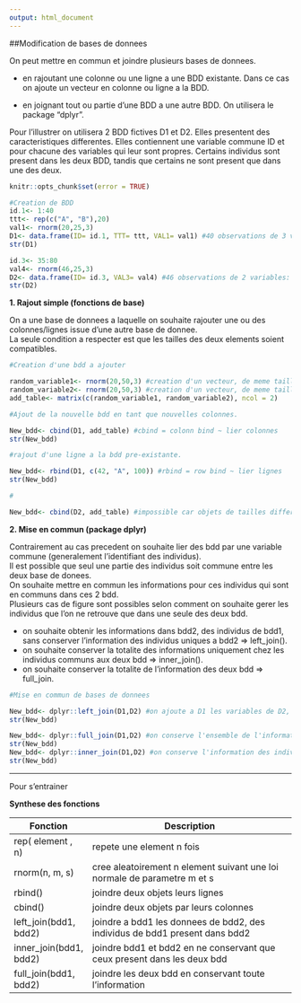 ```yaml
---
output: html_document
---
```

##Modification de bases de donnees

On peut mettre en commun et joindre plusieurs bases de donnees.


- en rajoutant une colonne ou une ligne a une BDD existante.
Dans ce cas on ajoute un vecteur en colonne ou ligne a la BDD.

- en joignant tout ou partie d'une BDD a une autre BDD. On utilisera le package "dplyr". 

Pour l'illustrer on utilisera 2 BDD fictives D1 et D2.
Elles presentent des caracteristiques differentes.
Elles contiennent une variable commune ID et pour chacune des variables qui leur sont propres. 
Certains individus sont present dans les deux BDD, tandis que certains ne sont present que dans une des deux. 

```r
knitr::opts_chunk$set(error = TRUE)
```


```r
#Creation de BDD
id.1<- 1:40
ttt<- rep(c("A", "B"),20)
val1<- rnorm(20,25,3)
D1<- data.frame(ID= id.1, TTT= ttt, VAL1= val1) #40 observations de 3 variables: ID, TTT, VAL1
str(D1)

id.3<- 35:80
val4<- rnorm(46,25,3)
D2<- data.frame(ID= id.3, VAL3= val4) #46 observations de 2 variables: ID, VAL3
str(D2)

```

**1. Rajout simple (fonctions de base)**

On a une base de donnees a laquelle on souhaite rajouter une ou des colonnes/lignes issue d'une autre base de donnee.   
La seule condition a respecter est que les tailles des deux elements soient compatibles.


```r
#Creation d'une bdd a ajouter

random_variable1<- rnorm(20,50,3) #creation d'un vecteur, de meme taille que les variables de D1
random_variable2<- rnorm(20,50,3) #creation d'un vecteur, de meme taille que les variables de D1
add_table<- matrix(c(random_variable1, random_variable2), ncol = 2)

#Ajout de la nouvelle bdd en tant que nouvelles colonnes.

New_bdd<- cbind(D1, add_table) #cbind = colonn bind ~ lier colonnes
str(New_bdd)

#rajout d'une ligne a la bdd pre-existante.

New_bdd<- rbind(D1, c(42, "A", 100)) #rbind = row bind ~ lier lignes
str(New_bdd)

#

New_bdd<- cbind(D2, add_table) #impossible car objets de tailles differentes
```

**2. Mise en commun (package dplyr)**

Contrairement au cas precedent on souhaite lier des bdd par une variable commune (generalement l'identifiant des individus).   
Il est possible que seul une partie des individus soit commune entre les deux base de donees.   
On souhaite mettre en commun les informations pour ces individus qui sont en communs dans ces 2 bdd.    
Plusieurs cas de figure sont possibles selon comment on souhaite gerer les individus que l'on ne retrouve que dans une seule des deux bdd.    

- on souhaite obtenir les informations dans bdd2, des individus de bdd1, sans conserver l'information des individus uniques a bdd2 => left_join().    
- on souhaite conserver la totalite des informations uniquement chez les individus communs aux deux bdd => inner_join().   
- on souhaite conserver la totalite de l'information des deux bdd => full_join.   

```r
#Mise en commun de bases de donnees

New_bdd<- dplyr::left_join(D1,D2) #on ajoute a D1 les variables de D2, pour les individus de D1 retrouves dans D3
str(New_bdd)

New_bdd<- dplyr::full_join(D1,D2) #on conserve l'ensemble de l'information des deux tableaux
str(New_bdd)
New_bdd<- dplyr::inner_join(D1,D2) #on conserve l'information des individus present a la fois dans D1 et D2
str(New_bdd)
```

*************************************

Pour s'entrainer

**Synthese des fonctions**

| Fonction               | Description                                                                 |
|------------------------|-----------------------------------------------------------------------------|
| rep( element , n)      | repete une element n fois                                                   |
| rnorm(n, m, s)         | cree aleatoirement n element suivant une loi normale de parametre m et s    |
| rbind()                | joindre deux objets leurs lignes                                            |
| cbind()                | joindre deux objets par leurs colonnes                                      |
| left_join(bdd1, bdd2)  | joindre a bdd1 les donnees de bdd2, des individus de bdd1 present dans bdd2 |
| inner_join(bdd1, bdd2) | joindre bdd1 et bdd2 en ne conservant que ceux present dans les deux bdd    |
| full_join(bdd1, bdd2)  | joindre les deux bdd en conservant toute l'information                      |